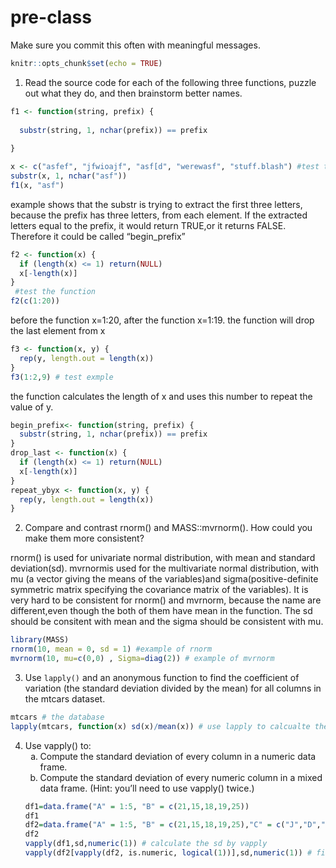 # pre-class


Make sure you commit this often with meaningful messages. 



```{r setup, include=FALSE}
knitr::opts_chunk$set(echo = TRUE)
```


1. Read the source code for each of the following three functions, puzzle out what they do, and then brainstorm better names.
```{r}
f1 <- function(string, prefix) {
  
  substr(string, 1, nchar(prefix)) == prefix
  
}

x <- c("asfef", "jfwioajf", "asf[d", "werewasf", "stuff.blash") #test the function
substr(x, 1, nchar("asf"))
f1(x, "asf")
```
example shows that the substr is trying to extract the first three letters, because the prefix has three letters, from each element. If the extracted letters equal to the prefix, it would return TRUE,or it returns FALSE. Therefore it could be called "begin_prefix"
```{r}

f2 <- function(x) {
  if (length(x) <= 1) return(NULL)
  x[-length(x)]
}
 #test the function
f2(c(1:20))

```
before the function x=1:20, after the function x=1:19.
the function will drop the last element from x
```{r}
f3 <- function(x, y) {
  rep(y, length.out = length(x))
}
f3(1:2,9) # test exmple
```
the function calculates the length of x and uses this number to repeat the value of y.

```{r}
begin_prefix<- function(string, prefix) {
  substr(string, 1, nchar(prefix)) == prefix
}
drop_last <- function(x) {
  if (length(x) <= 1) return(NULL)
  x[-length(x)]
}
repeat_ybyx <- function(x, y) {
  rep(y, length.out = length(x))
}
```

2. Compare and contrast rnorm() and MASS::mvrnorm(). How could you make them more consistent?

rnorm() is used for univariate normal distribution, with mean and standard deviation(sd). mvrnormis used for the multivariate normal distribution, with mu (a vector giving the means of the variables)and sigma(positive-definite symmetric matrix specifying the covariance matrix of the variables). It is very hard to be consistent for rnorm() and mvrnorm, because the name are different,even though the both of them have mean in the function. The sd should be consitent with mean and the sigma should be consistent with mu.


```{r}
library(MASS)
rnorm(10, mean = 0, sd = 1) #example of rnorm
mvrnorm(10, mu=c(0,0) , Sigma=diag(2)) # example of mvrnorm

```






3. Use `lapply()` and an anonymous function to find the coefficient of variation (the standard deviation divided by the mean) for all columns in the mtcars dataset. 
```{r}
mtcars # the database
lapply(mtcars, function(x) sd(x)/mean(x)) # use lapply to calcualte the coefficient
```


4. Use vapply() to:
    a. Compute the standard deviation of every column in a numeric data frame.
    b. Compute the standard deviation of every numeric column in a mixed data frame. (Hint: you’ll need to use vapply() twice.)
```{r}

df1=data.frame("A" = 1:5, "B" = c(21,15,18,19,25))
df1
df2=data.frame("A" = 1:5, "B" = c(21,15,18,19,25),"C" = c("J","D","T","L","C"))
df2
vapply(df1,sd,numeric(1)) # calculate the sd by vapply
vapply(df2[vapply(df2, is.numeric, logical(1))],sd,numeric(1)) # find the numeric column firstly, then calculate the sd.
```
